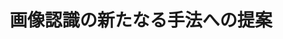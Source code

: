 ﻿---
title: "画像認識の新たなる手法への提案"
category: "情報理工学院"
vol: "9"
interviewee: "佐藤 誠 "
url: ""
tags: []
pdf: "9-8.pdf"
career: ""
preface: "------------"
---
